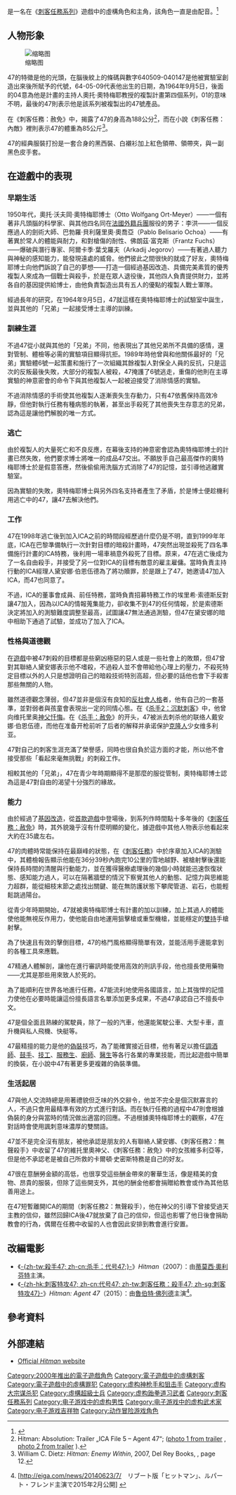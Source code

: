 {{In-universe|time=2020-10-06}}
{{Expand real world|time=2020-10-06}}

{{noteTA
| G1=Games
| 1=zh-cn:杀手;zh-hk:刺客任務;zh-tw:刺客任務;
| 2=zh-cn:杀手：代号47; zh-tw:刺客任務：殺手47
| 3=zh-cn:血钱; zh-tw:黑錢交易;
| 4=zh-cn:沉默刺客; zh-tw:無聲殺手;
| 5=zh-cn:杀手：契约; zh-tw:刺客任務：密約浮影
}}
{{Infobox character
| name = 殺手47
| image = Agent 47 in Hitman Absolution.png
| caption = 《[[刺客任務：赦免|刺客任務：赦免]]》中的殺手47
| series = [[刺客任務系列|刺客任務系列]]
| creator = [[IO_Interactive|IO Interactive]]
| first = 《[[杀手：代号47|杀手：代号47]]》（2000年）
| designer = Jacob Andersen
| voice = {{link-en|大衛·貝特森|David Bateson}}
| portrayer = {{ubl|[[提摩西·奧利芬|提摩西·奧利芬]]（《[[殺手47_(2007年電影)|殺手47]]》）|[[羅拔·費特|羅拔·費特]]（《[[刺客特攻47|刺客特攻47]]》）}}
| full_name = 
| alias = Tobias Rieper
| affiliation = 國際契約情報局（International Contract Agency，簡稱ICA）
| gender = 男
| occupation = [[殺手|職業殺手]]
| species = [[人類|人類]] ([[克隆人|克隆人]])
| nationality = 
| relatives = 「父親」:
*Otto Wolfgang Ort-Meyer
*Lee Hong
*Pablo Belisario Ochoa
*Frantz Fuchs 
*Arkadij Jegorov<br/>
同計畫的複製人／「兄弟」:
*盧卡斯·格雷（6號）
*Agent 17
*Agents 48
}}

{{vgname2|殺手47|en=Agent 47}}是一名在《[[刺客任務系列|刺客任務系列]]》遊戲中的虛構角色和主角，該角色一直是由{{link-en|大衛·貝特森|David Bateson}}配音。<ref>{{Cite web |url = https://www.hollywoodreporter.com/heat-vision/hitman-2-david-bateson-returns-voice-agent-47-1123265 |title = David Bateson Will Once Again Voice Agent 47 in 'Hitman 2' |author = Patrick Shanley |date = 2018-06-25 |publisher = The Hollywood Reporter |language = en |access-date = 2018-09-30 |archive-date = 2020-11-09 |archive-url = https://web.archive.org/web/20201109025246/https://www.hollywoodreporter.com/heat-vision/hitman-2-david-bateson-returns-voice-agent-47-1123265 |dead-url = no }}</ref>

== 人物形象 ==

[[File:Hitmancodigo.png|缩略图]]

47的特徵是他的光頭，在腦後紋上的條碼與數字640509-040147是他被實驗室創造出來後所賦予的代號，64-05-09代表他出生的日期，為1964年9月5日，後面的04意為他是計畫的主持人奧托·奧特梅耶教授的複製計畫第四個系列，01的意味不明，最後的47則表示他是該系列被複製出的47號產品。

在《刺客任務：赦免》中，揭露了47的身高為188公分<ref>Hitman: Absolution: Trailer „ICA File 5 – Agent 47“; ([http://cdn-thumbs.viddler.com/thumbnail_2_6d7486f4_v3.jpg photo 1 from trailer] {{Wayback|url=http://cdn-thumbs.viddler.com/thumbnail_2_6d7486f4_v3.jpg |date=20130413174451 }}, [http://i1-games.softpedia-static.com/screenshots/Hitman-Absolution-Agent-47-ICA-File-Trailer_1.jpg photo 2 from trailer] {{webarchive|url=https://web.archive.org/web/20131230233801/http://i1-games.softpedia-static.com/screenshots/Hitman-Absolution-Agent-47-ICA-File-Trailer_1.jpg |date=2013-12-30 }}).</ref>，而在小說《刺客任務：內敵》裡則表示47的體重為85公斤<ref>William C. Dietz: ''Hitman: Enemy Within'', 2007, Del Rey Books, {{ISBN|978-0-345-47132-1}}, page 12.</ref>。

47的經典服裝打扮是一套合身的黑西裝、白襯衫加上紅色領帶、領帶夾，與一副黑色皮手套。

== 在遊戲中的表現 ==

=== 早期生活 ===

1950年代，奧托·沃夫岡·奧特梅耶博士（Otto Wolfgang Ort-Meyer）——一個有著非凡頭腦的科學家、與其他四名同在[[法國外籍兵團|法國外籍兵團]]服役的男子：李洪——一個反應過人的劍術大師、巴勃羅·貝利薩里奧·奧喬亞（Pablo Belisario Ochoa）——有著異於常人的體能與耐力，和對槍傷的耐性、佛朗茲·富克斯（Frantz Fuchs）——爆破與潛行專家、阿爾卡季·葉戈羅夫（Arkadij Jegorov）——有著過人聽力與神秘的感知能力，能發現遠處的威脅。他們彼此之間很快的就成了好友，奧特梅耶博士向他們訴說了自己的夢想——打造一個經過基因改造、具備完美素質的優秀複製人來成為一個戰士與殺手，於是在眾人退役後，其他四人負責提供財力，並將各自的基因提供給博士，由他負責製造出具有五人的優點的複製人戰士軍隊。

經過長年的研究，在1964年9月5日，47就這樣在奧特梅耶博士的試驗室中誕生，並與其他的「兄弟」一起接受博士主導的訓練。

=== 訓練生涯 ===

不過47從小就與其他的「兄弟」不同，他表現出了其他兄弟所不具備的感情，還對管制、體檢等必需的實驗項目顯得抗拒。1989年時他曾與和他關係最好的「兄弟」實驗體6號一起策畫和施行了一次組織其餘複製人對保全人員的反抗，只是這次的反叛最後失敗，大部分的複製人被殺，47掩護了6號逃走，重傷的他則在主導實驗的神意密會的命令下與其他複製人一起被迫接受了消除情感的實驗。

不過消除情感的手術使其他複製人逐漸喪失生存動力，只有47依舊保持高效冷靜，但他對執行任務有種病態的執著，甚至出手殺死了其他喪失生存意志的兄弟，認為這是讓他們解脫的唯一方式。

=== 逃亡 ===

由於複製人的大量死亡和不良反應，在幕後支持的神意密會認為奧特梅耶博士的計畫已然失敗，他們要求博士將唯一的成品47交出。不願放手自己最高傑作的奧特梅耶博士於是假意答應，然後偷偷用洗腦方式消除了47的記憶，並引導他逃離實驗室。

因為實驗的失敗，奧特梅耶博士與另外四名支持者產生了矛盾，於是博士便趁機利用逃亡中的47，讓47去解決他們。

=== 工作 ===
47在1998年逃亡後到加入ICA之前的時間段經歷過什麼仍是不明，直到1999年年底，ICA在巴黎準備執行一次針對目標的暗殺計畫時，47突然出現並殺死了四名準備施行計畫的ICA特務，後利用一場車禍意外殺死了目標。原来，47在逃亡後成为了一名自由殺手，并接受了另一位對ICA的目標有敵意的雇主雇傭。當時負責主持行動的ICA經理人黛安娜·伯恩伍德為了將功贖罪，於是跟上了47，她邀请47加入ICA，而47也同意了。

不過，ICA的董事會成員、前任特務，當時負責招募特務工作的埃里希·索德斯反對讓47加入，因為以ICA的情報蒐集能力，卻收集不到47的任何情報，於是索德斯決定將加入的測驗難度調整至最高，試圖讓47無法通過測驗，但47在黛安娜的暗中相助下通過了試驗，並成功了加入了ICA。

=== 性格與道德觀 ===

在[[刺客任務系列|遊戲]]中被47刺殺的目標都是些窮凶極惡的惡人或是一些社會上的敗類，但47曾對其聯絡人黛安娜表示他不嗜殺，不過殺人並不會帶給他心理上的壓力，不殺死特定目標以外的人只是想證明自己的暗殺技術特別高超，但必要的話他也會下手殺害那些無關的人物。

雖然道德觀念薄弱，但47並非是個沒有良知的[[反社會人格|反社會人格]]者，他有自己的一套基準，並對弱者與孩童會表現出一定的同情心態。在《[[杀手2：沉默刺客|杀手2：沉默刺客]]》中，他曾向维托里奥[[神父|神父]][[和好聖事|忏悔]]。在《[[杀手：赦免|杀手：赦免]]》的开头，47被派去刺杀他的联络人戴安娜·伯恩伍德，而他在准备开枪前听了后者的解释并承诺保护[[克隆人|克隆人]]少女维多利亚。

47對自己的刺客生涯充滿了榮譽感，同時也很自負於這方面的才能，所以他不會接受那些「看起來毫無挑戰」的刺殺工作。

相較其他的「兄弟」，47在青少年時期顯得不是那麼的服從管制，奧特梅耶博士認為這是47對自由的渴望十分強烈的緣故。

=== 能力 ===

由於經過了[[基因改造|基因改造]]，從[[刺客任務：殺手47|首款遊戲]]中登場後，到系列作時間點十多年後的《[[刺客任務：赦免|刺客任務：赦免]]》時，其外貌幾乎沒有什麼明顯的變化，據遊戲中其他人物表示他看起來大約在35歲左右。

47的肉體時常能保持在最巔峰的狀態，在《[[杀手_(2016年电子游戏)|刺客任務]]》中於序章加入ICA的測驗中，其體檢報告顯示他能在36分39秒內跑完10公里的雪地越野、被槍射擊後還能保持長時間的清醒與行動能力，並在獲得醫療處理後的幾個小時就能迅速恢復狀態、感知能力過人，可以在隔著牆壁的情況下察覺其他人的動態、記憶力與思維能力超群，能從細枝末節之處找出關鍵、能在無防護狀態下攀爬管道、岩石，也能輕鬆跳過陽台。

從青少年時期開始，47就被奧特梅耶博士有計畫的加以訓練，加上其過人的體能使他能無視反作用力，使他能自由地運用狙擊槍或重型機槍，並能穩定的[[雙持|雙持]]手槍射擊。

為了快速且有效的擊倒目標，47的格鬥風格顯得簡單有效，並能活用手邊能拿到的各種工具來應戰。

47精通人體解剖，讓他在進行審訊時能使用高效的刑訊手段，他也擅長使用藥物——尤其是那些用來致人於死的。

為了能順利在世界各地進行任務，47能流利地使用各國語言，加上其強悍的記憶力使他在必要時能讓這份擅長語言名單添加更多成果，不過47承認自己不擅長中文。

47是個全面且熟練的駕駛員，除了一般的汽車，他還能駕駛公車、大型卡車，直升機與私人飛機、快艇等。

47最精擅的能力是他的[[偽裝|偽裝]]技巧，為了能確實接近目標，他有著足以擔任[[調酒師|調酒師]]、[[鼓手|鼓手]]、[[技工|技工]]、[[服務生|服務生]]、[[廚師|廚師]]、[[醫生|醫生]]等各行各業的專業技能，而比起遊戲中簡單的換裝，在小說中47有著更多更複雜的偽裝準備。

=== 生活起居 ===

47與他人交流時總是用著禮貌但乏味的外交辭令，他並不完全是個沉默寡言的人，不過只會用最精準有效的方式進行對話。而在執行任務的過程中47則會根據偽裝的身分與當時的情況做出適當的回應。不過根據奧特梅耶博士的觀察，47在對話時會使用諷刺意味濃厚的雙關語。

47並不是完全沒有朋友，被他承認是朋友的人有聯絡人黛安娜、《刺客任務2：無聲殺手》中收留了47的維托里奧神父、《刺客任務：赦免》中的女孩維多利亞等，但是他不承認老是被自己所救的卡爾頓·史密斯特務是自己的好友。

47很在意酬勞金額的高低，也很享受這些酬金帶來的奢華生活，像是精美的食物、昂貴的服裝，但除了這些開支外，其他的酬金他都會捐贈給教會或作為其他慈善用途上。

在47短暫離開ICA的期間（刺客任務2：無聲殺手），他在神父的引導下曾接受過天主教的信仰，雖然回歸ICA後47就放棄了自己的信仰，但這也影響了他日後會捐助教會的行為，偶爾在任務中收留的人也會因此安排到教會進行安置。

== 改編電影 ==

* 《[[杀手：代号47_(2007年电影)|-{zh-tw:殺手47; zh-cn:杀手：代号47;}-]]》''Hitman''（2007）：由[[蒂莫西·奧利芬特|蒂莫西·奧利芬特]]主演。
* 《[[刺客任務：殺手47|-{zh-hk:刺客特攻47; zh-cn:代号47; zh-tw:刺客任務：殺手47; zh-sg:刺客特攻47}-]]》''Hitman: Agent 47''（2015）：由[[魯伯特·佛列德|魯伯特·佛列德]]主演<ref>{{ja}}[http://eiga.com/news/20140623/7/　リブート版「ヒットマン」、ルパート・フレンド主演で2015年2月公開] {{Wayback|url=http://eiga.com/news/20140623/7/ |date=20201111005021 }}</ref>。

== 參考資料 ==
{{reflist}}

== 外部連結 ==

* [http://hitman.com/ Official ''Hitman'' website] {{Wayback|url=http://hitman.com/ |date=20200607205122 }}

{{殺手系列}}

{{DEFAULTSORT:Agent 47}}
[[Category:2000年推出的電子遊戲角色|Category:2000年推出的電子遊戲角色]]
[[Category:電子遊戲中的虛構刺客|Category:電子遊戲中的虛構刺客]]
[[Category:電子遊戲中的虛構罪犯|Category:電子遊戲中的虛構罪犯]]
[[Category:虚构神枪手和狙击手|Category:虚构神枪手和狙击手]]
[[Category:虚构大宗谋杀犯|Category:虚构大宗谋杀犯]]
[[Category:虛構超級士兵|Category:虛構超級士兵]]
[[Category:虚构跆拳道习武者|Category:虚构跆拳道习武者]]
[[Category:刺客任務系列|Category:刺客任務系列]]
[[Category:电子游戏中的虚构男性|Category:电子游戏中的虚构男性]]
[[Category:电子游戏中的虚构武术家|Category:电子游戏中的虚构武术家]]
[[Category:电子游戏吉祥物|Category:电子游戏吉祥物]]
[[Category:动作冒险游戏角色|Category:动作冒险游戏角色]]